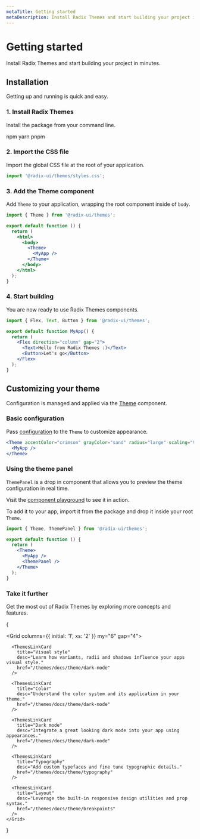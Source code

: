 ```yaml
---
metaTitle: Getting started
metaDescription: Install Radix Themes and start building your project in minutes
---
```


# Getting started

<Description>
  Install Radix Themes and start building your project in minutes.
</Description>

## Installation

Getting up and running is quick and easy.

### 1. Install Radix Themes

Install the package from your command line.

<TabsCodeBlock defaultValue="npm" my="5">
  <TabsList>
    <TabsTrigger value="npm">npm</TabsTrigger>
    <TabsTrigger value="yarn">yarn</TabsTrigger>
    <TabsTrigger value="pnpm">pnpm</TabsTrigger>
  </TabsList>
  <TabsContent value="npm">
    <TabsCodeBlockContent
      language="bash"
      value="npm install @radix-ui/themes"
    />
  </TabsContent>
  <TabsContent value="yarn">
    <TabsCodeBlockContent language="bash" value="yarn add @radix-ui/themes" />
  </TabsContent>
  <TabsContent value="pnpm">
    <TabsCodeBlockContent
      language="bash"
      value="pnpm add @radix-ui/themes"
    />
  </TabsContent>
</TabsCodeBlock>

### 2. Import the CSS file

Import the global CSS file at the root of your application.

```ts
import '@radix-ui/themes/styles.css';
```

### 3. Add the Theme component

Add `Theme` to your application, wrapping the root component inside of `body`.

```jsx line=7,9
import { Theme } from '@radix-ui/themes';

export default function () {
  return (
    <html>
      <body>
        <Theme>
          <MyApp />
        </Theme>
      </body>
    </html>
  );
}
```

### 4. Start building

You are now ready to use Radix Themes components.

```jsx
import { Flex, Text, Button } from '@radix-ui/themes';

export default function MyApp() {
  return (
    <Flex direction="column" gap="2">
      <Text>Hello from Radix Themes :)</Text>
      <Button>Let's go</Button>
    </Flex>
  );
}
```

## Customizing your theme

Configuration is managed and applied via the [Theme](/themes/docs/components/theme) component.

### Basic configuration

Pass [configuration](/themes/docs/components/theme) to the `Theme` to customize appearance.

```jsx line=1
<Theme accentColor="crimson" grayColor="sand" radius="large" scaling="95%">
  <MyApp />
</Theme>
```

### Using the theme panel

`ThemePanel` is a drop in component that allows you to preview the theme configuration in real time.

Visit the [component playground](/themes/playground) to see it in action.

To add it to your app, import it from the package and drop it inside your root `Theme`.

```jsx line=7
import { Theme, ThemePanel } from '@radix-ui/themes';

export default function () {
  return (
    <Theme>
      <MyApp />
      <ThemePanel />
    </Theme>
  );
}
```

### Take it further

Get the most out of Radix Themes by exploring more concepts and features.

{

  <Grid columns={{ initial: '1', xs: '2' }} my="6" gap="4">
      <ThemesLinkCard
        title="Theme overview"
        desc="Anatomy of a theme and how to create the perfect style for your app."
        href="/themes/docs/theme/overview"
      />

      <ThemesLinkCard
        title="Visual style"
        desc="Learn how variants, radii and shadows influence your apps visual style."
        href="/themes/docs/theme/dark-mode"
      />

      <ThemesLinkCard
        title="Color"
        desc="Understand the color system and its application in your theme."
        href="/themes/docs/theme/dark-mode"
      />

      <ThemesLinkCard
        title="Dark mode"
        desc="Integrate a great looking dark mode into your app using appearances."
        href="/themes/docs/theme/dark-mode"
      />

      <ThemesLinkCard
        title="Typography"
        desc="Add custom typefaces and fine tune typographic details."
        href="/themes/docs/theme/typography"
      />

      <ThemesLinkCard
        title="Layout"
        desc="Leverage the built-in responsive design utilities and prop syntax."
        href="/themes/docs/theme/breakpoints"
      />
    </Grid>

}
